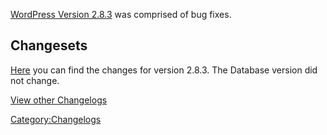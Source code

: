 [[Version_2.8.3|WordPress Version 2.8.3]] was comprised of bug fixes.

==Changesets==

[http://core.trac.wordpress.org/log/branches/2.8/?action=stop_on_copy&mode=stop_on_copy&rev=11770&stop_rev=11730&limit=500 Here] you can find the changes for version 2.8.3.  The Database version did not change.


[[WordPress Versions|View other Changelogs]]

[[Category:Changelogs]]